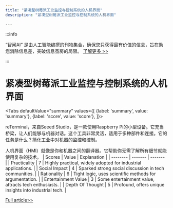 ```yaml
---
title: "紧凑型树莓派工业监控与控制系统的人机界面"
description: "紧凑型树莓派工业监控与控制系统的人机界面"

---
```



:::info

“智闻AI“ 是由人工智能编撰的刊物集合，确保您只获得最有价值的信息，旨在助您消除信息差，突破信息茧房的局限。  [了解更多 >>](/)

:::

# 紧凑型树莓派工业监控与控制系统的人机界面


<Tabs
	defaultValue="summary"
	values={[
	{label: 'summary', value: 'summary'},
	{label: 'score', value: 'score'},
]}>
<TabItem value="summary">


reTerminal，来自Seeed Studio，是一款使用Raspberry Pi的小型设备。它充当桥梁，让人们能够与机器对话。这个工具非常灵活，适用于多种部件和连接。它的任务是什么？简化工业中对机器的监控和控制。

人机界面（HMI）就像是你和机器之间的翻译器。它帮助你无需了解所有细节就能使用复杂的技术。
</TabItem>
<TabItem value="score">
	| Scores     | Value   | Explanation |
	| -------- | ------- | ------- |
	| Practicality  | 7    | Highly practical, widely adopted for industrial applications.    |
	| Social Impact | 4     | Sparked strong social discussion in tech communities.    |
	| Rationality    | 6    | Tight logic, uses scientific methods for argumentation.    |
	| Entertainment Value    | 3    | Some entertainment value, attracts tech enthusiasts.    |
	| Depth Of Thought    | 5    | Profound, offers unique insights into industrial tech.    |
</TabItem>
</Tabs>

[Full article>>](https://www.producthunt.com/posts/reterminal-by-seeed-studio)

